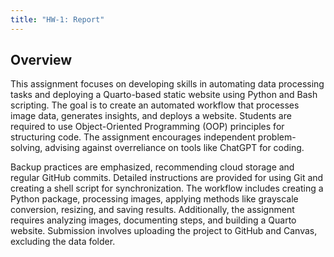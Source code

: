 ```yaml
---
title: "HW-1: Report"
---
```


## Overview

This assignment focuses on developing skills in automating data processing tasks and deploying a Quarto-based static website using Python and Bash scripting. The goal is to create an automated workflow that processes image data, generates insights, and deploys a website. Students are required to use Object-Oriented Programming (OOP) principles for structuring code. The assignment encourages independent problem-solving, advising against overreliance on tools like ChatGPT for coding.

Backup practices are emphasized, recommending cloud storage and regular GitHub commits. Detailed instructions are provided for using Git and creating a shell script for synchronization. The workflow includes creating a Python package, processing images, applying methods like grayscale conversion, resizing, and saving results. Additionally, the assignment requires analyzing images, documenting steps, and building a Quarto website. Submission involves uploading the project to GitHub and Canvas, excluding the data folder.
